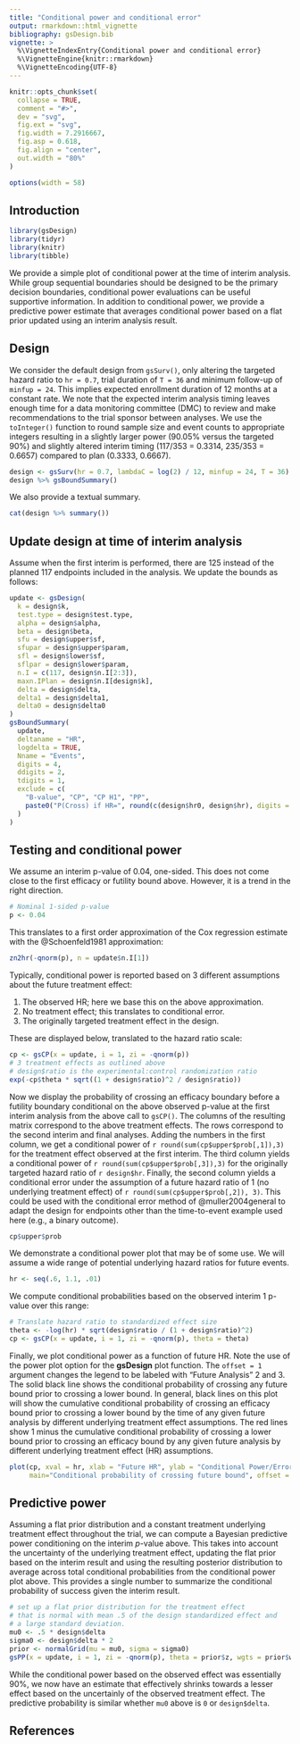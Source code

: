 ---
title: "Conditional power and conditional error"
output: rmarkdown::html_vignette
bibliography: gsDesign.bib
vignette: >
  %\VignetteIndexEntry{Conditional power and conditional error}
  %\VignetteEngine{knitr::rmarkdown}
  %\VignetteEncoding{UTF-8}
---

```{r, include=FALSE}
knitr::opts_chunk$set(
  collapse = TRUE,
  comment = "#>",
  dev = "svg",
  fig.ext = "svg",
  fig.width = 7.2916667,
  fig.asp = 0.618,
  fig.align = "center",
  out.width = "80%"
)

options(width = 58)
```

## Introduction

```{r, echo=FALSE, message=FALSE, warning=FALSE}
library(gsDesign)
library(tidyr)
library(knitr)
library(tibble)
```

We provide a simple plot of conditional power at the time of interim analysis.
While group sequential boundaries should be designed to be the primary decision boundaries, 
conditional power evaluations can be useful supportive information. 
In addition to conditional power, we provide a predictive power estimate that averages conditional power based on a flat prior updated using an interim analysis result.

## Design

We consider the default design from `gsSurv()`, only altering the targeted hazard ratio to `hr = 0.7`, trial duration of `T = 36` and minimum follow-up of `minfup = 24`. This implies expected enrollment duration of 12 months at a constant rate.
We note that the expected interim analysis timing leaves enough time for a data monitoring committee (DMC) to review and make recommendations to the trial sponsor between analyses.
We use the `toInteger()` function to round sample size and event counts to appropriate integers resulting in a slightly larger power (90.05% versus the targeted 90%) and slightly altered interim timing (117/353 = 0.3314, 235/353 = 0.6657) compared to plan (0.3333, 0.6667).

```{r}
design <- gsSurv(hr = 0.7, lambdaC = log(2) / 12, minfup = 24, T = 36) %>% toInteger()
design %>% gsBoundSummary()
```

We also provide a textual summary. 

```{r, results = 'asis'}
cat(design %>% summary())
```

## Update design at time of interim analysis

Assume when the first interim is performed, there are 125 instead of the planned 117 endpoints included in the analysis.
We update the bounds as follows:

```{r}
update <- gsDesign(
  k = design$k,
  test.type = design$test.type,
  alpha = design$alpha,
  beta = design$beta,
  sfu = design$upper$sf,
  sfupar = design$upper$param,
  sfl = design$lower$sf,
  sflpar = design$lower$param,
  n.I = c(117, design$n.I[2:3]),
  maxn.IPlan = design$n.I[design$k],
  delta = design$delta,
  delta1 = design$delta1,
  delta0 = design$delta0
)
gsBoundSummary(
  update,
  deltaname = "HR",
  logdelta = TRUE,
  Nname = "Events",
  digits = 4,
  ddigits = 2,
  tdigits = 1,
  exclude = c(
    "B-value", "CP", "CP H1", "PP",
    paste0("P(Cross) if HR=", round(c(design$hr0, design$hr), digits = 2))
  )
)
```

## Testing and conditional power

We assume an interim p-value of 0.04, one-sided.
This does not come close to the first efficacy or futility bound above.
However, it is a trend in the right direction.

```{r}
# Nominal 1-sided p-value
p <- 0.04
```

This translates to a first order approximation of the Cox regression estimate with the @Schoenfeld1981 approximation:

```{r}
zn2hr(-qnorm(p), n = update$n.I[1])
```
Typically, conditional power is reported based on 3 different assumptions about the future treatment effect:

1) The observed HR; here we base this on the above approximation.
2) No treatment effect; this translates to conditional error.
3) The originally targeted treatment effect in the design.

These are displayed below, translated to the hazard ratio scale:

```{r}
cp <- gsCP(x = update, i = 1, zi = -qnorm(p))
# 3 treatment effects as outlined above
# design$ratio is the experimental:control randomization ratio
exp(-cp$theta * sqrt((1 + design$ratio)^2 / design$ratio))
```

Now we display the probability of crossing an efficacy boundary before a futility boundary conditional on the above observed p-value at the first interim analysis from the above call to `gsCP()`.
The columns of the resulting matrix correspond to the above treatment effects. 
The rows correspond to the second interim and final analyses.
Adding the numbers in the first column, we get a conditional power of `r round(sum(cp$upper$prob[,1]),3)` for the treatment effect observed at the first interim.
The third column yields a conditional power of `r round(sum(cp$upper$prob[,3]),3)` for the originally targeted hazard ratio of `r design$hr`.
Finally, the second column yields a conditional error under the assumption of a future hazard ratio of 1 (no underlying treatment effect) of 
`r round(sum(cp$upper$prob[,2]), 3)`.
This could be used with the conditional error method of @muller2004general to adapt the design for endpoints other than the time-to-event example used here (e.g., a binary outcome).

```{r}
cp$upper$prob
```

We demonstrate a conditional power plot that may be of some use.
We will assume a wide range of potential underlying hazard ratios for future events.

```{r}
hr <- seq(.6, 1.1, .01)
```

We compute conditional probabilities based on the observed interim 1 p-value over this range:

```{r}
# Translate hazard ratio to standardized effect size
theta <- -log(hr) * sqrt(design$ratio / (1 + design$ratio)^2)
cp <- gsCP(x = update, i = 1, zi = -qnorm(p), theta = theta)
```

Finally, we plot conditional power as a function of future HR.
Note the use of the power plot option for the **gsDesign** plot function.
The `offset = 1` argument changes the legend to be labeled with "Future Analysis" 2 and 3.
The solid black line shows the conditional probability of crossing any future bound prior to crossing a lower bound.
In general, black lines on this plot will show the cumulative conditional probability of crossing an efficacy bound prior to crossing a lower bound by the time of any given future analysis by different underlying treatment effect assumptions.
The red lines show 1 minus the cumulative conditional probability of crossing a lower bound prior to crossing an efficacy bound by any given future analysis by different underlying treatment effect (HR) assumptions.

```{r}
plot(cp, xval = hr, xlab = "Future HR", ylab = "Conditional Power/Error", 
     main="Conditional probability of crossing future bound", offset = 1)
```

## Predictive power

Assuming a flat prior distribution and a constant treatment underlying treatment effect throughout the trial, we can compute a Bayesian predictive power conditioning on the interim $p$-value above. 
This takes into account the uncertainty of the underlying treatment effect, updating the flat prior based on the interim result and using the resulting posterior distribution to average across total conditional probabilities from the conditional power plot above.
This provides a single number to summarize the conditional probability of success given the interim result.

```{r}
# set up a flat prior distribution for the treatment effect
# that is normal with mean .5 of the design standardized effect and
# a large standard deviation. 
mu0 <- .5 * design$delta 
sigma0 <- design$delta * 2
prior <- normalGrid(mu = mu0, sigma = sigma0)
gsPP(x = update, i = 1, zi = -qnorm(p), theta = prior$z, wgts = prior$wgts)
```

While the conditional power based on the observed effect was essentially 90%, we now have an estimate that effectively shrinks towards a lesser effect based on the uncertainly of the observed treatment effect. The predictive probability is similar whether `mu0` above is `0` or `design$delta`.

## References

